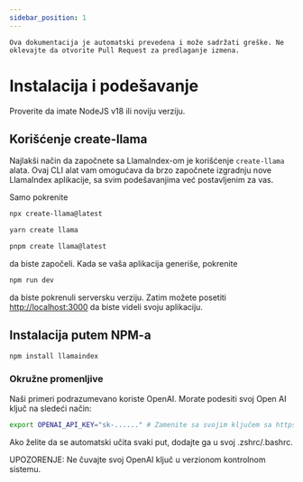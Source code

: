 ```yaml
---
sidebar_position: 1
---
```



```Ova dokumentacija je automatski prevedena i može sadržati greške. Ne oklevajte da otvorite Pull Request za predlaganje izmena.```

# Instalacija i podešavanje

Proverite da imate NodeJS v18 ili noviju verziju.


## Korišćenje create-llama

Najlakši način da započnete sa LlamaIndex-om je korišćenje `create-llama` alata. Ovaj CLI alat vam omogućava da brzo započnete izgradnju nove LlamaIndex aplikacije, sa svim podešavanjima već postavljenim za vas.

Samo pokrenite

<Tabs>
<TabItem value="1" label="npm" default>

```bash
npx create-llama@latest
```

</TabItem>
<TabItem value="2" label="Yarn">

```bash
yarn create llama
```

</TabItem>
<TabItem value="3" label="pnpm">

```bash
pnpm create llama@latest
```

</TabItem>
</Tabs>

da biste započeli. Kada se vaša aplikacija generiše, pokrenite

```bash npm2yarn
npm run dev
```

da biste pokrenuli serversku verziju. Zatim možete posetiti [http://localhost:3000](http://localhost:3000) da biste videli svoju aplikaciju.
## Instalacija putem NPM-a

```bash npm2yarn
npm install llamaindex
```


### Okružne promenljive

Naši primeri podrazumevano koriste OpenAI. Morate podesiti svoj Open AI ključ na sledeći način:

```bash
export OPENAI_API_KEY="sk-......" # Zamenite sa svojim ključem sa https://platform.openai.com/account/api-keys
```

Ako želite da se automatski učita svaki put, dodajte ga u svoj .zshrc/.bashrc.

UPOZORENJE: Ne čuvajte svoj OpenAI ključ u verzionom kontrolnom sistemu.
